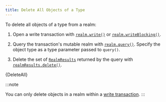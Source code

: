 ```yaml
---
title: Delete All Objects of a Type
---
```



To delete all objects of a type from a realm:

1. Open a write transaction with [`realm.write()`](https://www.mongodb.com/docs/realm-sdks/kotlin/latest/library-base/-realm%20-kotlin%20-multiplatform%20-s-d-k/io.realm/-realm/write.html)
   or [`realm.writeBlocking()`](https://www.mongodb.com/docs/realm-sdks/kotlin/latest/library-base/-realm%20-kotlin%20-multiplatform%20-s-d-k/io.realm/-realm/write-blocking.html).

1. Query the transaction's mutable realm with [`realm.query()`](https://www.mongodb.com/docs/realm-sdks/kotlin/latest/library-base/-realm%20-kotlin%20-multiplatform%20-s-d-k/io.realm.query/-realm-query/query.html).
   Specify the object type as a type parameter passed to `query()`.

1. Delete the set of [`RealmResults`](https://www.mongodb.com/docs/realm-sdks/kotlin/latest/library-base/-realm%20-kotlin%20-multiplatform%20-s-d-k/io.realm/-realm-results/index.html)
   returned by the query with [`realmResults.delete()`](https://www.mongodb.com/docs/realm-sdks/kotlin/latest/library-base/-realm%20-kotlin%20-multiplatform%20-s-d-k/io.realm/-realm-results/delete.html).

<CodeBlock language="kotlin">{DeleteAll}</CodeBlock>

:::note

You can only delete objects in a realm within a
[write transaction](/sdk/kotlin/realm-database/write-transactions).
:::
